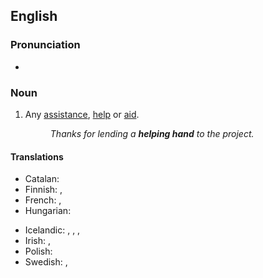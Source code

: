 ==English==

===Pronunciation===
* {{audio|en|en-au-helping hand.ogg|Audio (AU)}}

===Noun===
{{en-noun}}

# {{lb|en|idiomatic}} Any [[assistance]], [[help]] or [[aid]].
#: ''Thanks for lending a '''helping hand''' to the project.''

====Translations====
{{trans-top|any assistance, help or aid}}
* Catalan: {{t|ca|cop de mà|m}}
* Finnish: {{t|fi|auttava käsi}}, {{t|fi|kolmas käsi}} {{qualifier|tool}}
* French: {{t+|fr|coup de pouce|m}}, {{t+|fr|coup de main|m}}
* Hungarian: {{t|hu|segítő kéz}}
{{trans-mid}}
* Icelandic: {{t+|is|hjálparhönd|f}}, {{qualifier|lend a helping hand}} {{t|is|rétta hjálparhönd}}, {{qualifier|give a helping hand}} {{t|is|leggja hönd á plóg}}, {{t|is|leggja hönd á plóg}}
* Irish: {{t|ga|lámh chuidithe|f}}, {{t|ga|lámh chúnta|f}}
* Polish: {{t|pl| pomocna dłoń|f}}
* Swedish: {{t+|sv|handtag|n}}, {{t|sv|hjälpande hand|c}}
{{trans-bottom}}